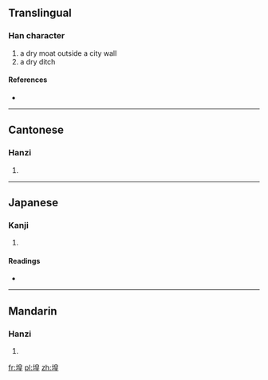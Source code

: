 ==Translingual==

===Han character===
{{Han char|rn=32|rad=土|as=09|sn=12|four=4611<sub>4</sub>|canj=土竹日土 (GHAG)}}

# a dry moat outside a city wall
# a dry ditch

====References====
* {{Han ref|kx=0233.310|dkj=05270|dj=0471.090|hdz=10464.140|uh=582D|ud=22573|bh=D8B1|bd=55473}}

----

==Cantonese==

===Hanzi===
{{yue-hanzi|jyut=|y=wong4}}

# {{defn|Cantonese|sort=土09}}

----

==Japanese==

===Kanji===
{{ja-kanji|grade=|rs=土09}}

# {{defn|Japanese|sort=土09}}

====Readings====
* {{ja-readings|on=[[こう]] (kō), [[おう]] (ō)|kun=[[そとぼり]] (sotobori)}}

----

==Mandarin==

===Hanzi===
{{cmn-hanzi|pin=[[huáng]] ([[huang2]])|wg=huang<sup>2</sup>}}

# {{defn|Mandarin|sort=土09}}

[[fr:堭]]
[[pl:堭]]
[[zh:堭]]